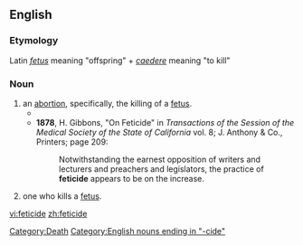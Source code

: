 ==English==

===Etymology===
Latin ''[[fetus#Latin|fetus]]'' meaning "offspring" + ''[[caedere]]'' meaning "to kill"

===Noun===
{{en-noun}}

# an [[abortion]], specifically, the killing of a [[fetus]].
#* {{quote-book|title=Abortion in Judaism
|author=Daniel Schiff
|publisher=Cambridge University Press
|year=2002
|isbn=0521521661|page=68
|passage=Zimra, then, takes an unequivocal stance; favoring Rashi's view over that of Maimonides, he offers little comfort for the ''rodef'' approach, holding instead that '''feticide''' cannot be regarded as murder becaue the fetus is not a ''nefesh''.}}
#* '''1878''', H. Gibbons, "On Feticide" in ''Transactions of the Session of the Medical Society of the State of California'' vol. 8; J. Anthony & Co., Printers; page 209:
#*: Notwithstanding the earnest opposition of writers and lecturers and preachers and legislators, the practice of '''feticide''' appears to be on the increase.
# one who kills a [[fetus]].

[[Category:Death]]
[[Category:English nouns ending in "-cide"]]
[[vi:feticide]]
[[zh:feticide]]